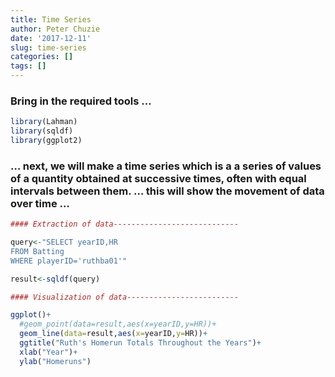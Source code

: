 ```yaml
---
title: Time Series
author: Peter Chuzie
date: '2017-12-11'
slug: time-series
categories: []
tags: []
---
```

### Bring in the required tools ...
```r
library(Lahman)
library(sqldf)
library(ggplot2)
```

### ... next, we will make a time series which is a a series of values of a quantity obtained at successive times, often with equal intervals between them. ... this will show the movement of data over time ...
```r
#### Extraction of data----------------------------

query<-"SELECT yearID,HR
FROM Batting
WHERE playerID='ruthba01'"

result<-sqldf(query)

#### Visualization of data-------------------------

ggplot()+
  #geom_point(data=result,aes(x=yearID,y=HR))+
  geom_line(data=result,aes(x=yearID,y=HR))+
  ggtitle("Ruth's Homerun Totals Throughout the Years")+
  xlab("Year")+
  ylab("Homeruns")
```